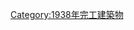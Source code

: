 {{Commonscat|Bridges completed in 1938}}
{{Cat nav 10years|20世紀橋梁|1938||年完工橋梁}}

[[Category:1938年完工建築物|Category:1938年完工建築物]]